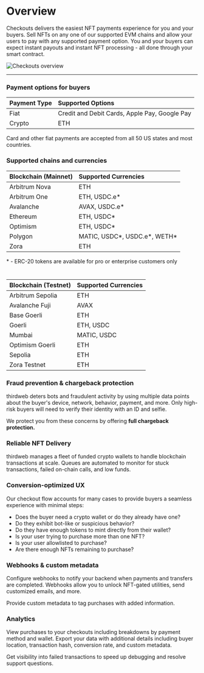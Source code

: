 # Overview

Checkouts delivers the easiest NFT payments experience for you and your buyers. Sell NFTs on any one of our supported EVM chains and allow your users to pay with
any supported payment option. You and your buyers can expect instant payouts and instant NFT processing - all done through your smart contract.

![Checkouts overview](./assets/checkouts-overview.svg)

---

### Payment options for buyers

| Payment Type | Supported Options                             |
| :----------- | :-------------------------------------------- |
| Fiat         | Credit and Debit Cards, Apple Pay, Google Pay |
| Crypto       | ETH                                           |

Card and other fiat payments are accepted from all 50 US states and most countries.

### Supported chains and currencies

| Blockchain (Mainnet) | Supported Currencies            |
| :------------------- | :------------------------------ |
| Arbitrum Nova        | ETH                             |
| Arbitrum One         | ETH, USDC.e\*                   |
| Avalanche            | AVAX, USDC.e\*                  |
| Ethereum             | ETH, USDC\*                     |
| Optimism             | ETH, USDC\*                     |
| Polygon              | MATIC, USDC\*, USDC.e\*, WETH\* |
| Zora                 | ETH                             |

\* - ERC-20 tokens are available for pro or enterprise customers only

#

| Blockchain (Testnet) | Supported Currencies |
| :------------------- | :------------------- |
| Arbitrum Sepolia     | ETH                  |
| Avalanche Fuji       | AVAX                 |
| Base Goerli          | ETH                  |
| Goerli               | ETH, USDC            |
| Mumbai               | MATIC, USDC          |
| Optimism Goerli      | ETH                  |
| Sepolia              | ETH                  |
| Zora Testnet         | ETH                  |

### Fraud prevention & chargeback protection

thirdweb deters bots and fraudulent activity by using multiple data points about the buyer's device, network, behavior, payment, and more. Only high-risk buyers will need to verify their identity with an ID and selfie.

We protect you from these concerns by offering **full chargeback protection.**

### Reliable NFT Delivery

thirdweb manages a fleet of funded crypto wallets to handle blockchain transactions at scale. Queues are automated to monitor for stuck transactions, failed on-chain calls, and low funds.

### Conversion-optimized UX

Our checkout flow accounts for many cases to provide buyers a seamless experience with minimal steps:

- Does the buyer need a crypto wallet or do they already have one?
- Do they exhibit bot-like or suspicious behavior?
- Do they have enough tokens to mint directly from their wallet?
- Is your user trying to purchase more than one NFT?
- Is your user allowlisted to purchase?
- Are there enough NFTs remaining to purchase?

### Webhooks & custom metadata

Configure webhooks to notify your backend when payments and transfers are completed. Webhooks allow you to unlock NFT-gated utilities, send customized emails, and more.

Provide custom metadata to tag purchases with added information.

### Analytics

View purchases to your checkouts including breakdowns by payment method and wallet. Export your data with additional details including buyer location, transaction hash, conversion rate, and custom metadata.

Get visibility into failed transactions to speed up debugging and resolve support questions.
